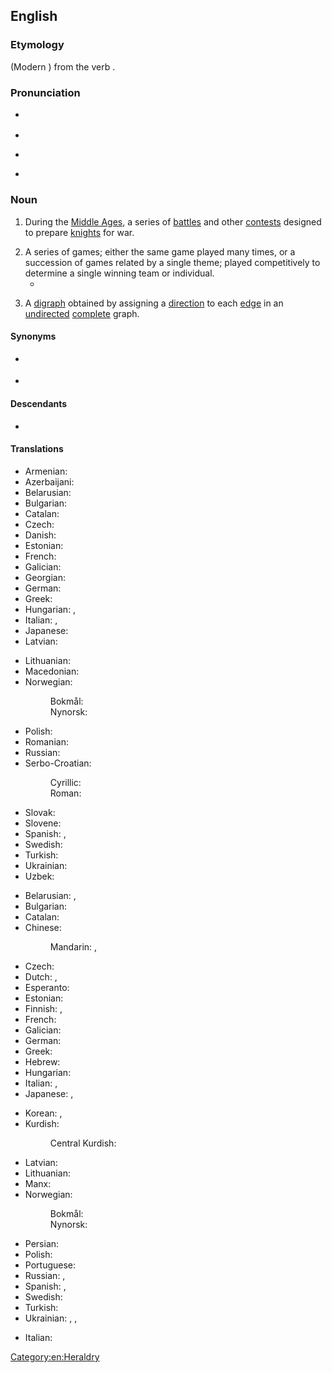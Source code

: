==English==
{{wikipedia|lang=en|dab=tournament (disambiguation)|tournament}}
{{slim-wikipedia|lang=en}}

===Etymology===
{{etyl|fro|en}} {{m|fro|tornoiement}} (Modern {{cog|fr|tournoiement}}) from the verb {{m|fro|tornoier}}.

===Pronunciation===
* {{a|RP}} {{IPA|en|/ˈtʊənəmənt/|/ˈtɔːnəmənt/}}
* {{audio|en|LL-Q1860 (eng)-Vealhurl-tournament.wav|Audio (UK)}}
* {{a|US}} {{IPA|en|/ˈtʊɹnəmənt/|/ˈtɝnəmənt/|/ˈtɔɹnəmənt/}}
* {{hyph|en|tour|na|ment}}

===Noun===
{{en-noun}}

# {{lb|en|historical}} During the [[Middle Ages]], a series of [[battle]]s and other [[contest]]s designed to prepare [[knight]]s for war.
# A series of games; either the same game played many times, or a succession of games related by a single theme; played competitively to determine a single winning team or individual.
#* {{quote-text|en|year=2011|author=Phil McNulty|title=Euro 2012: Montenegro 2-2 England|url=http://news.bbc.co.uk/sport2/hi/football/15195384.stm|passage=England secured their place at Euro 2012 with a scrambled draw in Montenegro - but Wayne Rooney was sent off and will miss the start of the '''tournament'''.}}
# {{lb|en|graph theory}} A [[digraph]] obtained by assigning a [[direction]] to each [[edge]] in an [[undirected]] [[complete]] graph.

====Synonyms====
* {{sense|Middle Ages|contests|games|battles}} {{l|en|tourney}}
* {{sense|contests|sports|games}} {{l|en|tourney}}

====Descendants====
* {{desc|ja|トーナメント|tr=tōnamento|bor=1}}

====Translations====
{{trans-top|''(historical)'' series of battles}}
* Armenian: {{t+|hy|տուրնիր}}
* Azerbaijani: {{t+|az|turnir}}
* Belarusian: {{t|be|турні́р|m}}
* Bulgarian: {{t+|bg|турни́р|m}}
* Catalan: {{t+|ca|torneig|m}}
* Czech: {{t+|cs|turnaj|m}}
* Danish: {{t|da|turnering|c}}
* Estonian: {{t|et|turniir}}
* French: {{t+|fr|tournoi|m}}
* Galician: {{t|gl|torneo|m}}
* Georgian: {{t|ka|ტურნირი}}
* German: {{t+|de|Turnier|n}}
* Greek: {{t+|el|τουρνουά|n}}
* Hungarian: {{t+|hu|lovagi torna}}, {{t+|hu|torna}}
* Italian: {{t+|it|torneo|m}}, {{t+|it|giostra|f}}
* Japanese: {{t|ja|馬上槍試合|tr=ばじょうやりじあい, bajō yari jiai}}
* Latvian: {{t|lv|turnīrs|m}}
{{trans-mid}}
* Lithuanian: {{t|lt|turnyras|m}}
* Macedonian: {{t|mk|турнир|m}}
* Norwegian:
*: Bokmål: {{t|nb|turnering|m|f}}
*: Nynorsk: {{t|nn|turnering|f}}
* Polish: {{t+|pl|turniej|m}}
* Romanian: {{t+|ro|turnir|n}}
* Russian: {{t+|ru|турни́р|m}}
* Serbo-Croatian:
*: Cyrillic: {{t|sh|ту̀рнӣр|m}}
*: Roman: {{t+|sh|tùrnīr|m}}
* Slovak: {{t|sk|turnaj|m}}
* Slovene: {{t+|sl|turnir|m}}
* Spanish: {{t+|es|torneo|m}}, {{t+|es|justa|f}}
* Swedish: {{t|sv|tornerspel|n}}
* Turkish: {{t+|tr|turnuva}}
* Ukrainian: {{t|uk|турні́р|m}}
* Uzbek: {{t+|uz|turnir}}
{{trans-bottom}}

{{trans-top|series of games}}
* Belarusian: {{t|be|турні́р|m}}, {{t|be|спабо́рніцтва|n}}
* Bulgarian: {{t+|bg|турни́р|m}}
* Catalan: {{t+|ca|torneig|m}}
* Chinese:
*: Mandarin: {{t+|cmn|比賽}}, {{t+|cmn|比赛|tr=bǐsài}}
* Czech: {{t+|cs|turnaj|m}}
* Dutch: {{t+|nl|toernooi|n}}, {{qualifier|Flemish}} {{t+|nl|tornooi|n}}
* Esperanto: {{t|eo|turniro}}
* Estonian: {{t|et|turniir}}
* Finnish: {{t+|fi|turnaus}}, {{t+|fi|turnajaiset}}
* French: {{t+|fr|tournoi|m}}
* Galician: {{t|gl|torneo|m}}
* German: {{t+|de|Turnier|n}}
* Greek: {{t+|el|πρωτάθλημα|n}}
* Hebrew: {{t|he|טוּרְנִיר|m|tr=turnír}}
* Hungarian: {{t+|hu|torna}}
* Italian: {{t+|it|torneo|m}}, {{t+|it|gara|f}}
* Japanese: {{t|ja|トーナメント|tr=tōnamento}}, {{t+|ja|大会|tr=たいかい, taikai}}
{{trans-mid}}
* Korean: {{t+|ko|경기대회(競技大會)}}, {{t|ko|토너먼트}}
* Kurdish:
*: Central Kurdish: {{t+|ckb|دەوری}}
* Latvian: {{t|lv|turnīrs|m}}
* Lithuanian: {{t|lt|turnyras|m}}
* Manx: {{t|gv|yl-chloie|m}}
* Norwegian:
*: Bokmål: {{t|nb|turnering|m|f}}
*: Nynorsk: {{t|nn|turnering|f}}
* Persian: {{t+|fa|تورنمنت|tr=tornoment}}
* Polish: {{t+|pl|turniej|m}}
* Portuguese: {{t+|pt|torneio|m}}
* Russian: {{t+|ru|турни́р|m}}, {{t+|ru|состяза́ние|n}}
* Spanish: {{t+|es|torneo|m}}, {{t+|es|campeonato|m}}
* Swedish: {{t+|sv|turnering|c}}
* Turkish: {{t+|tr|turnuva}}
* Ukrainian: {{t|uk|турні́р|m}}, {{t|uk|змага́ння|n}}, {{t|uk|змага́ння|n}}
{{trans-bottom}}

{{trans-top|''(graph theory)''}}
* Italian: {{t+|it|torneo|m}}
{{trans-mid}}
{{trans-bottom}}

[[Category:en:Heraldry]]